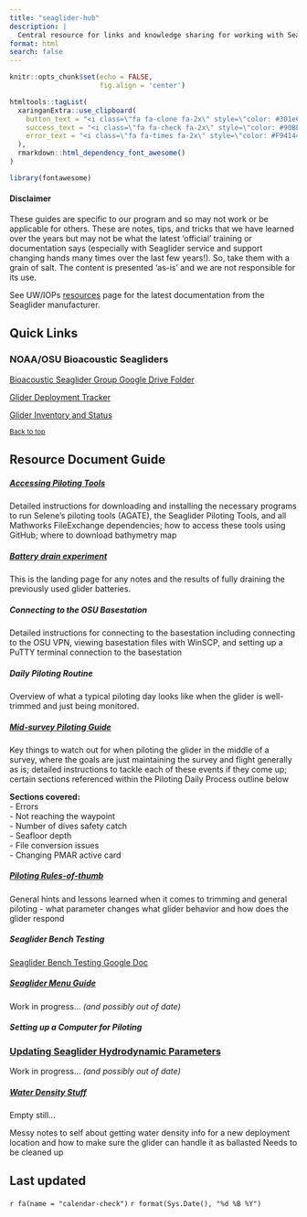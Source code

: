 ```yaml
---
title: "seaglider-hub"
description: |
  Central resource for links and knowledge sharing for working with Seagliders. 
format: html
search: false
---
```


```r
knitr::opts_chunk$set(echo = FALSE,
                      fig.align = 'center')

htmltools::tagList(
  xaringanExtra::use_clipboard(
    button_text = "<i class=\"fa fa-clone fa-2x\" style=\"color: #301e64\"></i>",
    success_text = "<i class=\"fa fa-check fa-2x\" style=\"color: #90BE6D\"></i>",
    error_text = "<i class=\"fa fa-times fa-2x\" style=\"color: #F94144\"></i>"
  ),
  rmarkdown::html_dependency_font_awesome()
)

library(fontawesome)
```

#### Disclaimer 

These guides are specific to our program and so may not work or be applicable for others. These are notes, tips, and tricks that we have learned over the years but may not be what the latest 'official' training or documentation says (especially with Seaglider service and support changing hands many times over the last few years!). So, take them with a grain of salt. The content is presented 'as-is' and we are not responsible for its use. 

See UW/IOPs [resources](https://iop.apl.washington.edu/iopsg/){target="_blank"} page for the latest documentation from the Seaglider manufacturer. 

## Quick Links

### NOAA/OSU Bioacoustic Seagliders

[Bioacoustic Seaglider Group Google Drive Folder](https://drive.google.com/drive/u/0/folders/1o5tBvvzWy1_2H_V5V2o6sc1k6ebWqKBZ){target="_blank"}

[Glider Deployment Tracker](https://docs.google.com/spreadsheets/d/1uLQ3ruYjz6B8DeGhf-izHFKscgNWnvMT/edit?gid=103159462#gid=103159462){target="_blank"}

[Glider Inventory and Status](https://docs.google.com/spreadsheets/d/1xWwiAhgmveYMMWQAbaoxCfCmXcr7wRoYpIEOa1BkC6U/edit#gid=0){target="_blank"}

<sub>[Back to top](#)</sub>

## Resource Document Guide

##### [Accessing Piloting Tools](accessing-piloting-tools.qmd)

Detailed instructions for downloading and installing the necessary programs to run Selene's piloting tools (AGATE), the Seaglider Piloting Tools, and all Mathworks FileExchange dependencies; how to access these tools using GitHub; where to download bathymetry map

##### [Battery drain experiment](battery-drain.qmd)

This is the landing page for any notes and the results of fully draining the previously used glider batteries.

##### Connecting to the OSU Basestation

Detailed instructions for connecting to the basestation including connecting to the OSU VPN, viewing basestation files with WinSCP, and setting up a PuTTY terminal connection to the basestation

##### Daily Piloting Routine

Overview of what a typical piloting day looks like when the glider is well-trimmed and just being monitored.

##### [Mid-survey Piloting Guide](mid-survey-piloting.qmd)

Key things to watch out for when piloting the glider in the middle of a survey, where the goals are just maintaining the survey and flight generally as is; detailed instructions to tackle each of these events if they come up; certain sections referenced within the Piloting Daily Process outline below

**Sections covered:**  
    -   Errors  
    -   Not reaching the waypoint  
    -   Number of dives safety catch  
    -   Seafloor depth  
    -   File conversion issues  
    -   Changing PMAR active card  


##### [Piloting Rules-of-thumb](piloting-rot.qmd)

General hints and lessons learned when it comes to trimming and general piloting - what parameter changes what glider behavior and how does the glider respond

##### Seaglider Bench Testing
[Seaglider Bench Testing Google Doc](https://docs.google.com/document/d/11gatLWEzaEYsPrs6hlMZghuTMlstvc1UJiQ-AXBxNOo/edit#)

##### [Seaglider Menu Guide](sg-menu-guide.html)
Work in progress... *(and possibly out of date)*

##### Setting up a Computer for Piloting

### [Updating Seaglider Hydrodynamic Parameters](update-hdm.qmd)
Work in progress... *(and possibly out of date)*

##### [Water Density Stuff](water-density.qmd)
Empty still...

Messy notes to self about getting water density info for a new deployment location and how to make sure the glider can handle it as ballasted Needs to be cleaned up


## Last updated {.appendix}

`r fa(name = "calendar-check")` `r format(Sys.Date(), "%d %B %Y")`
